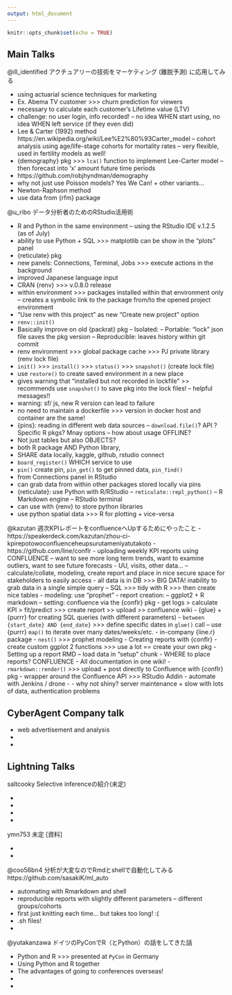 ```yaml
---
output: html_document
---
```


```r
knitr::opts_chunk$set(echo = TRUE)
```

## Main Talks

@ill_identified 	アクチュアリーの技術をマーケティング (離脱予測) に応用してみる 	

- using actuarial science techniques for marketing 
- Ex. Abema TV customer >>> churn prediction for viewers
- necessary to calculate each customer's Lifetime value (LTV)
- challenge: no user login, info recorded! 
-- no idea WHEN start using, no idea WHEN left service (if they even did)
- Lee & Carter (1992) method https://en.wikipedia.org/wiki/Lee%E2%80%93Carter_model
-- cohort analysis using age/life-stage cohorts for mortality rates
-- very flexible, used in fertility models as well!
- {demography} pkg >>> `lca()` function to implement Lee-Carter model
-- then forecast into 'x' amount future time periods
- https://github.com/robjhyndman/demography
- why not just use Poisson models? Yes We Can! + other variants...
- Newton-Raphson method
- use data from {rfm} package

@u_ribo 	データ分析者のためのRStudio活用術

- R and Python in the same environment
-- using the RStudio IDE v.1.2.5 (as of July)
- ability to use Python + SQL >>> matplotlib can be show in the "plots" panel
- {reticulate} pkg
- new panels: Connections, Terminal, Jobs >>> execute actions in the background
- improved Japanese language input 
- CRAN {renv} >>> v.0.8.0 release
- within environment >>> packages installed within that environment only
-- creates a symbolic link to the package from/to the opened project environment
- "Use renv with this project" as new "Create new project" option 
- `renv::init()`
- Basically improve on old {packrat} pkg
-- Isolated: 
-- Portable: "lock" json file saves the pkg version 
-- Reproducible: leaves history within git commit 
- renv environment >>> global package cache >>> PJ private library (renv lock file)
- `init()` >>> `install()` >>> `status()` >>> `snapshot()` (create lock file)
- use `restore()` to create saved environment in a new place
- gives warning that "installed but not recorded in lockfile" >> recommends use `snapshot()` to save pkg into the lock files!
-- helpful messages!!
- warning: sf/ js, new R version can lead to failure
- no need to maintain a dockerfile >>> version in docker host and container are the same!
- {pins}: reading in different web data sources
-- `download.file()`? API ? Specific R pkgs? Mnay options
-- how about usage OFFLINE? 
- Not just tables but also OBJECTS?
- both R package AND Python library, 
- SHARE data locally, kaggle, github, rstudio connect
- `board_register()` WHICH service to use
- `pin()` create pin, `pin_get()` to get pinned data, `pin_find()` 
- from Connections panel in RStudio 
- can grab data from within other packages stored locally via pins
- {reticulate}: use Python with R/RStudio
-- `reticulate::repl_python()`
-- R Markdown engine 
-- RStudio terminal
- can use with {renv} to store python libraries
- use python spatial data >>> R for plotting + vice-versa

@kazutan 	週次KPIレポートをconfluenceへUpするためにやったこと
- https://speakerdeck.com/kazutan/zhou-ci-kpirepotowoconfluenceheupsurutameniyatutakoto
- https://github.com/line/conflr
- uploading weekly KPI reports using CONFLUENCE
-- want to see more long term trends, want to examine outliers, want to see future forecasts
- UU, visits, other data...
-- calculate/collate, modeling, create report and place in nice secure space for stakeholders to easily access
- all data is in DB >>> BIG DATA! inability to grab data in a single simple query
-- SQL >>> tidy with R >>> then create nice tables 
- modeling: use "prophet"
- report creation: 
-- ggplot2 + R markdown
-- setting: confluence via the {conflr} pkg
- get logs > calculate KPI > fit/predict >>> create report >> upload >> confluence wiki
- {glue} + {purrr} for creating SQL queries (with different parameters)
- `between {start_date} AND {end_date}` >>> define specific dates in `glue()` call
-- use {purrr} `map()` to iterate over many dates/weeks/etc. 
- in-company {line.r} package
- `nest()` >>> prophet modeling
- Creating reports with {conflr}
- create custom ggplot 2 functions >>> use a lot == create your own pkg
- Setting up a report RMD
-- load data in "setup" chunk
- WHERE to place reports?    CONFLUENCE
- All documentation in one wiki!
- `rmarkdown::render()` >>> upload + post directly to Confluence with {conflr} pkg
- wrapper around the Confluence API >>> RStudio Addin
- automate with Jenkins / drone
-
- why not shiny? server maintenance + slow with lots of data, authentication problems

## CyberAgent Company talk

- web advertisement and analysis 
-
-



## Lightning Talks

saltcooky 	Selective inferenceの紹介(未定)

- 
-
-
-

ymn753 	未定 	[資料]

-
-

@coo56bn4 	分析が大変なのでRmdとshellで自動化してみる
https://github.com/sasakiK/ml_auto

- automating with Rmarkdown and shell
- reproducible reports with slightly different parameters
-- different groups/cohorts
- first just knitting each time... but takes too long! :(
- .sh files!
-

@yutakanzawa 	ドイツのPyConでR（とPython）の話をしてきた話

- Python and R >>> presented at `PyCon` in Germany
- Using Python and R together
- The advantages of going to conferences overseas!
-
-


